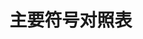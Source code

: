 # 主要符号对照表
\begin{longtable}{rl}
$\epsilon$     & 介电常数 \\
 $\mu$ 		& 磁导率 \\
 $\epsilon$     & 介电常数 \\
 $\mu$ 		& 磁导率 \\
 $\epsilon$     & 介电常数 \\
 $\mu$ 		& 磁导率 \\
 $\epsilon$ 	& 介电常数 \\
 $\mu$ 		& 磁导率 \\
 $\epsilon$     & 介电常数 \\
 $\mu$ 		& 磁导率 \\
 $\epsilon$     & 介电常数 \\
 $\mu$ 		& 磁导率 \\
 $\epsilon$     & 介电常数 \\
 $\mu$ 		& 磁导率 \\
 $\epsilon$ 	& 介电常数 \\
 $\mu$ 		& 磁导率 \\
 $\epsilon$     & 介电常数 \\
 $\mu$ 		& 磁导率 \\
 $\epsilon$     & 介电常数 \\
 $\mu$ 		& 磁导率 \\
 $\epsilon$     & 介电常数 \\
 $\mu$ 		& 磁导率 \\
 $\epsilon$ 	& 介电常数 \\
 $\mu$ 		& 磁导率 \\
 $\epsilon$     & 介电常数 \\
 $\mu$ 		& 磁导率 \\
 $\epsilon$     & 介电常数 \\
 $\mu$ 		& 磁导率 \\
 $\epsilon$     & 介电常数 \\
 $\mu$ 		& 磁导率 \\
 $\epsilon$ 	& 介电常数 \\
 $\mu$ 		& 磁导率 \\
 $\epsilon$     & 介电常数 \\
 $\mu$ 		& 磁导率 \\
 $\epsilon$     & 介电常数 \\
 $\mu$ 		& 磁导率 \\
 $\epsilon$     & 介电常数 \\
 $\mu$ 		& 磁导率 \\
 $\epsilon$ 	& 介电常数 \\
 $\mu$ 		& 磁导率 \\
 $\epsilon$     & 介电常数 \\
 $\mu$ 		& 磁导率 \\
 $\epsilon$     & 介电常数 \\
 $\mu$ 		& 磁导率 \\
 $\epsilon$     & 介电常数 \\
 $\mu$ 		& 磁导率 \\
 $\epsilon$ 	& 介电常数 \\
 $\mu$ 		& 磁导率 \\
 $\epsilon$     & 介电常数 \\
 $\mu$ 		& 磁导率 \\
 $\epsilon$     & 介电常数 \\
 $\mu$ 		& 磁导率 \\
 $\epsilon$     & 介电常数 \\
 $\mu$ 		& 磁导率 \\
\end{longtable}